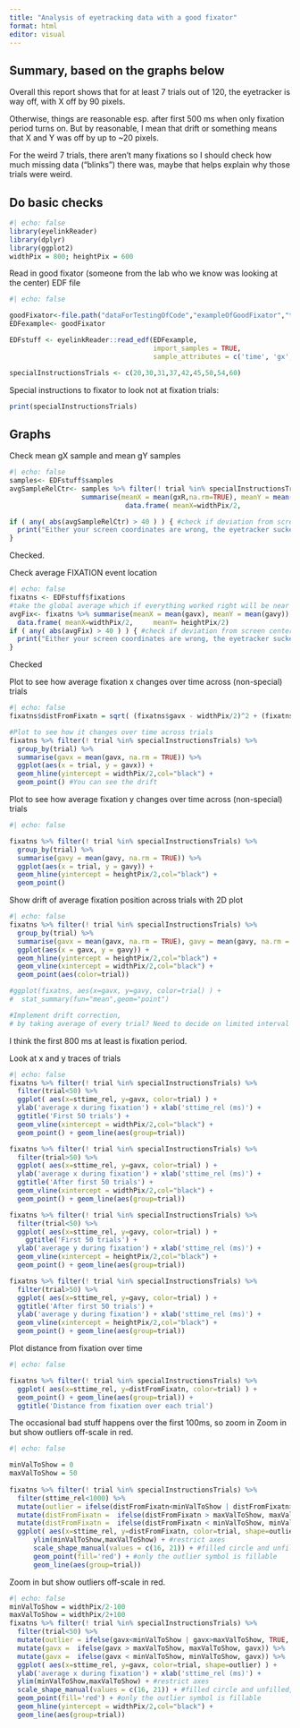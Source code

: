 ```yaml
---
title: "Analysis of eyetracking data with a good fixator"
format: html
editor: visual
---
```


## Summary, based on the graphs below

Overall this report shows that for at least 7 trials out of 120, the eyetracker is way off, with X off by 90 pixels.

Otherwise, things are reasonable esp. after first 500 ms when only fixation period turns on. But by reasonable, I mean that drift or something means that X and Y was off by up to \~20 pixels.

For the weird 7 trials, there aren't many fixations so I should check how much missing data ("blinks") there was, maybe that helps explain why those trials were weird.

## Do basic checks

```r
#| echo: false
library(eyelinkReader)
library(dplyr)
library(ggplot2)
widthPix = 800; heightPix = 600
```

Read in good fixator (someone from the lab who we know was looking at the center) EDF file

```r
#| echo: false

goodFixator<-file.path("dataForTestingOfCode","exampleOfGoodFixator","tema.EDF")
EDFexample<- goodFixator

EDFstuff <- eyelinkReader::read_edf(EDFexample,
                                    import_samples = TRUE,
                                    sample_attributes = c('time', 'gx', 'gy'))

specialInstructionsTrials <- c(20,30,31,37,42,45,50,54,60)

```

Special instructions to fixator to look not at fixation trials:

```r

print(specialInstructionsTrials)

```

## Graphs

Check mean gX sample and mean gY samples

```r
#| echo: false
samples<- EDFstuff$samples
avgSampleRelCtr<- samples %>% filter(! trial %in% specialInstructionsTrials ) %>%
                  summarise(meanX = mean(gxR,na.rm=TRUE), meanY = mean(gyR,na.rm=TRUE))  - 
                             data.frame( meanX=widthPix/2,             meanY= heightPix/2)

if ( any( abs(avgSampleRelCtr) > 40 ) ) { #check if deviation from screen center of average fixation location is greater than 40
  print("Either your screen coordinates are wrong, the eyetracker sucked, or participant didn't look near center much")
}

```

Checked.

Check average FIXATION event location

```r
#| echo: false
fixatns <- EDFstuff$fixations
#take the global average which if everything worked right will be near widthPix/2, heightPix/2
avgFix<- fixatns %>% summarise(meanX = mean(gavx), meanY = mean(gavy))  - 
  data.frame( meanX=widthPix/2,     meanY= heightPix/2)
if ( any( abs(avgFix) > 40 ) ) { #check if deviation from screen center of average fixation location is greater than 40 pixels
  print("Either your screen coordinates are wrong, the eyetracker sucked, or participant didn't look near center much")
}
```

Checked

Plot to see how average fixation x changes over time across (non-special) trials

```r
#| echo: false
fixatns$distFromFixatn = sqrt( (fixatns$gavx - widthPix/2)^2 + (fixatns$gavy - heightPix/2)^2 )

#Plot to see how it changes over time across trials
fixatns %>% filter(! trial %in% specialInstructionsTrials) %>%
  group_by(trial) %>%
  summarise(gavx = mean(gavx, na.rm = TRUE)) %>%
  ggplot(aes(x = trial, y = gavx)) +
  geom_hline(yintercept = widthPix/2,col="black") +  
  geom_point() #You can see the drift

```

Plot to see how average fixation y changes over time across (non-special) trials

```r
#| echo: false

fixatns %>% filter(! trial %in% specialInstructionsTrials) %>%
  group_by(trial) %>%
  summarise(gavy = mean(gavy, na.rm = TRUE)) %>%
  ggplot(aes(x = trial, y = gavy)) +
  geom_hline(yintercept = heightPix/2,col="black") +  
  geom_point()
```

Show drift of average fixation position across trials with 2D plot

```r
#| echo: false
fixatns %>% filter(! trial %in% specialInstructionsTrials) %>%
  group_by(trial) %>%
  summarise(gavx = mean(gavx, na.rm = TRUE), gavy = mean(gavy, na.rm = TRUE)) %>%
  ggplot(aes(x = gavx, y = gavy)) +
  geom_hline(yintercept = heightPix/2,col="black") +  
  geom_vline(xintercept = widthPix/2,col="black") +  
  geom_point(aes(color=trial))

#ggplot(fixatns, aes(x=gavx, y=gavy, color=trial) ) +
#  stat_summary(fun="mean",geom="point")

#Implement drift correction,
# by taking average of every trial? Need to decide on limited interval at beginning of trial.
```

I think the first 800 ms at least is fixation period.

Look at x and y traces of trials

```r
#| echo: false
fixatns %>% filter(! trial %in% specialInstructionsTrials) %>%
  filter(trial<50) %>% 
  ggplot( aes(x=sttime_rel, y=gavx, color=trial) ) +
  ylab('average x during fixation') + xlab('sttime_rel (ms)') +
  ggtitle('First 50 trials') +
  geom_vline(xintercept = widthPix/2,col="black") +  
  geom_point() + geom_line(aes(group=trial))

fixatns %>% filter(! trial %in% specialInstructionsTrials) %>%
  filter(trial>50) %>% 
  ggplot( aes(x=sttime_rel, y=gavx, color=trial) ) +
  ylab('average x during fixation') + xlab('sttime_rel (ms)') +
  ggtitle('After first 50 trials') +
  geom_vline(xintercept = widthPix/2,col="black") +  
  geom_point() + geom_line(aes(group=trial))

fixatns %>% filter(! trial %in% specialInstructionsTrials) %>%
  filter(trial<50) %>% 
  ggplot( aes(x=sttime_rel, y=gavy, color=trial) ) +
    ggtitle('First 50 trials') +
  ylab('average y during fixation') + xlab('sttime_rel (ms)') +
  geom_vline(xintercept = heightPix/2,col="black") +  
  geom_point() + geom_line(aes(group=trial))

fixatns %>% filter(! trial %in% specialInstructionsTrials) %>%
  filter(trial>50) %>% 
  ggplot( aes(x=sttime_rel, y=gavy, color=trial) ) +
  ggtitle('After first 50 trials') +
  ylab('average y during fixation') + xlab('sttime_rel (ms)') +
  geom_vline(xintercept = heightPix/2,col="black") +  
  geom_point() + geom_line(aes(group=trial))

```

Plot distance from fixation over time

```r
#| echo: false

fixatns %>% filter(! trial %in% specialInstructionsTrials) %>%
  ggplot( aes(x=sttime_rel, y=distFromFixatn, color=trial) ) +
  geom_point() + geom_line(aes(group=trial)) +
  ggtitle('Distance from fixation over each trial')
```

The occasional bad stuff happens over the first 100ms, so zoom in Zoom in but show outliers off-scale in red.

```r
#| echo: false

minValToShow = 0
maxValToShow = 50
  
fixatns %>% filter(! trial %in% specialInstructionsTrials) %>%
  filter(sttime_rel<1000) %>%
  mutate(outlier = ifelse(distFromFixatn<minValToShow | distFromFixatn>maxValToShow, TRUE, FALSE)) %>%  #determine outliers
  mutate(distFromFixatn =  ifelse(distFromFixatn > maxValToShow, maxValToShow, distFromFixatn)) %>%     #replace outliers
  mutate(distFromFixatn =  ifelse(distFromFixatn < minValToShow, minValToShow, distFromFixatn)) %>%
  ggplot( aes(x=sttime_rel, y=distFromFixatn, color=trial, shape=outlier) ) +
      ylim(minValToShow,maxValToShow) + #restrict axes
      scale_shape_manual(values = c(16, 21)) + #filled circle and unfilled, for outliers
      geom_point(fill='red') + #only the outlier symbol is fillable
      geom_line(aes(group=trial))
```

Zoom in but show outliers off-scale in red.

```r
#| echo: false
minValToShow = widthPix/2-100
maxValToShow = widthPix/2+100
fixatns %>% filter(! trial %in% specialInstructionsTrials) %>%
  filter(trial<50) %>% 
  mutate(outlier = ifelse(gavx<minValToShow | gavx>maxValToShow, TRUE, FALSE)) %>%  #determine outliers
  mutate(gavx =  ifelse(gavx > maxValToShow, maxValToShow, gavx)) %>%     #replace outliers
  mutate(gavx =  ifelse(gavx < minValToShow, minValToShow, gavx)) %>%
  ggplot( aes(x=sttime_rel, y=gavx, color=trial, shape=outlier) ) +
  ylab('average x during fixation') + xlab('sttime_rel (ms)') +
  ylim(minValToShow,maxValToShow) + #restrict axes
  scale_shape_manual(values = c(16, 21)) + #filled circle and unfilled, for outliers
  geom_point(fill='red') + #only the outlier symbol is fillable
  geom_hline(yintercept = widthPix/2,col="black") +  
  geom_line(aes(group=trial))
```
